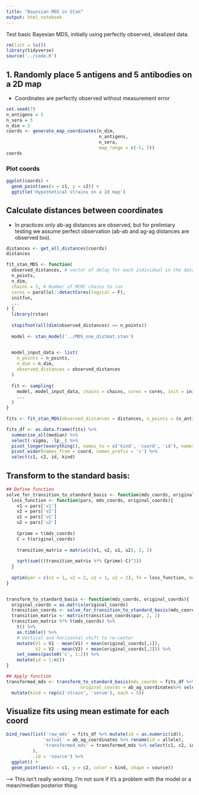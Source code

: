 ```yaml
---
title: "Bayesian MDS in Stan"
output: html_notebook
---
```



Test basic Bayesian MDS, initially using perfectly observed, idealized data.


```r
rm(list = ls())
library(tidyverse)
source('../code.R')
```



## 1. Randomly place 5 antigens and 5 antibodies on a 2D map

* Coordinates are perfectly observed without measurement error

```r
set.seed(7)
n_antigens = 5
n_sera = 5
n_dim = 2
coords <- generate_map_coordinates(n_dim, 
                                   n_antigens, 
                                   n_sera, 
                                   map_range = c(-5, 5))
coords
```

### Plot coords

```r
ggplot(coords) +
  geom_point(aes(x = c1, y = c2)) +
  ggtitle('Hypothetical strains on a 2d map')
```

## Calculate distances between coordinates

* In practices only ab-ag distances are observed, but for prelimiary testing we assume perfect observation (ab-ab and ag-ag distances are observed too).

```r
distances <- get_all_distances(coords)
distances
```



```r
fit_stan_MDS <- function(
  observed_distances, # vector of delay for each individual in the data
  n_points,
  n_dim,
  chains = 3, # Number of MCMC chains to run
  cores = parallel::detectCores(logical = F),
  initfun,
  ...
) {
  library(rstan)
  
  stopifnot(all(dim(observed_distances) == n_points))
  
  model <- stan_model('../MDS_one_distmat.stan')

  
  model_input_data <- list(
    n_points = n_points,
    n_dim = n_dim,
    observed_distances = observed_distances
  )
  
  fit <- sampling(
    model, model_input_data, chains = chains, cores = cores, init = initfun,
    ...
  )
}

```

```r
fits <- fit_stan_MDS(observed_distances = distances, n_points = (n_antigens+n_sera), n_dim, chains = 1, initfun = initfun)

```

```r
fits_df <- as.data.frame(fits) %>%
  summarise_all(median) %>%
  select(-sigma, -lp__) %>%
  pivot_longer(everything(), names_to = c('kind', 'coord', 'id'), names_pattern = '(\\w+)_coords\\[(\\d),(\\d)\\]', values_to = 'value') %>%
  pivot_wider(names_from = coord, names_prefix = 'c') %>%
  select(c1, c2, id, kind)
```

## Transform to the standard basis:
```r
## Define function
solve_for_transition_to_standard_basis <- function(mds_coords, original_coords){
  loss_function <- function(pars, mds_coords, original_coords){
    v1 = pars['v1']
    v2 = pars['v2']
    u1 = pars['u1']
    u2 = pars['u2']
    
    Cprime = t(mds_coords)
    C = t(original_coords)
    
    transition_matrix = matrix(c(v1, v2, u1, u2), 2, 2)
    
    sqrt(sum(((transition_matrix %*% Cprime)-C)^2))
  }
  
  optim(par = c(v1 = 1, v2 = 2, u1 = 1, u2 = 2), fn = loss_function, mds_coords = mds_coords, original_coords = original_coords)
}


transform_to_standard_basis <- function(mds_coords, original_coords){
  original_coords = as.matrix(original_coords)
  transition_coords <- solve_for_transition_to_standard_basis(mds_coords, original_coords)
  transition_matrix <- matrix(transition_coords$par, 2, 2)
  transition_matrix %*% t(mds_coords) %>%
    t() %>%
    as.tibble() %>%
    # Vertical and horizontal shift to re-center
    mutate(V1 = V1 - mean(V1) + mean(original_coords[,1]),
           V2 = V2 - mean(V2) + mean(original_coords[,2])) %>%
    set_names(paste0('c', 1:2)) %>%
    mutate(id = 1:n())
}
```

```r
## Apply function
transformed_mds <- transform_to_standard_basis(mds_coords = fits_df %>% select(starts_with('c')) %>% as.matrix(), 
                            original_coords = ab_ag_coordinates%>% select(starts_with('c')) %>% as.matrix()) %>%
  mutate(kind = rep(c('strain', 'serum'), each = 5))
```




## Visualize fits using mean estimate for each coord
```r
bind_rows(list('raw_mds' = fits_df %>% mutate(id = as.numeric(id)), 
              'actual' = ab_ag_coordinates %>% rename(id = allele),
              'transformed_mds' = transformed_mds %>% select(c1, c2, id, kind)
          ),
          .id = 'source') %>%
  ggplot() +
  geom_point(aes(x = c1, y = c2, color = kind, shape = source))
```


--> This isn't really working. I'm not sure if it's a problem with the model or a mean/median posterior thing.
